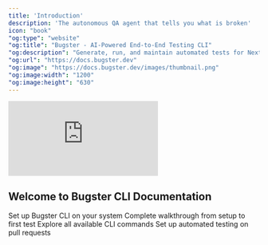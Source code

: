 ```yaml
---
title: 'Introduction'
description: 'The autonomous QA agent that tells you what is broken'
icon: "book"
"og:type": "website"
"og:title": "Bugster - AI-Powered End-to-End Testing CLI"
"og:description": "Generate, run, and maintain automated tests for Next.js and React applications with AI-powered test generation and self-healing locators."
"og:url": "https://docs.bugster.dev"
"og:image": "https://docs.bugster.dev/images/thumbnail.png"
"og:image:width": "1200"
"og:image:height": "630"
---
```


<iframe
  className="w-full aspect-video rounded-xl"
  src="https://www.youtube.com/embed/_QRi_oUf_mg"
  title="Bugster Introduction"
  frameBorder="0"
  allow="accelerometer; autoplay; clipboard-write; encrypted-media; gyroscope; picture-in-picture"
  allowFullScreen
></iframe>

## Welcome to Bugster CLI Documentation

<CardGroup cols={2}>
  <Card title="Install Bugster CLI" icon="download" href="/installation">
    Set up Bugster CLI on your system
  </Card>
  
  <Card title="Quick Start Guide" icon="rocket" href="/quickstart">
    Complete walkthrough from setup to first test
  </Card>
  
  <Card title="Browse Commands" icon="terminal" href="/commands/overview">
    Explore all available CLI commands
  </Card>
  
  <Card title="GitHub Integration" icon="github" href="/integrations/github">
    Set up automated testing on pull requests
  </Card>
</CardGroup>